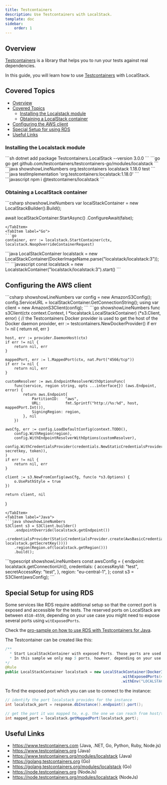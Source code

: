 ```yaml
---
title: Testcontainers
description: Use Testcontainers with LocalStack.
template: doc
sidebar:
    order: 1
---
```


## Overview

[Testcontainers](https://www.testcontainers.com/) is a library that helps you to run your
tests against real dependencies.

In this guide, you will learn how to use [Testcontainers](https://www.testcontainers.com/)
with LocalStack.

## Covered Topics

- [Overview](#overview)
- [Covered Topics](#covered-topics)
  - [Installing the Localstack module](#installing-the-localstack-module)
  - [Obtaining a LocalStack container](#obtaining-a-localstack-container)
- [Configuring the AWS client](#configuring-the-aws-client)
- [Special Setup for using RDS](#special-setup-for-using-rds)
- [Useful Links](#useful-links)

### Installing the Localstack module

<Tabs>
<TabItem label="NuGet">
```sh
dotnet add package Testcontainers.LocalStack --version 3.0.0
```
</TabItem>
<TabItem label="Go">
```go
go get github.com/testcontainers/testcontainers-go/modules/localstack
```
</TabItem>
<TabItem label="Java (Maven)">
```java showshowLineNumbers
<dependency>
    <groupId>org.testcontainers</groupId>
    <artifactId>localstack</artifactId>
    <version>1.18.0</version>
    <scope>test</scope>
</dependency>
```
</TabItem>
<TabItem label="Java (Gradle)">
```java
testImplementation 'org.testcontainers:localstack:1.18.0'
```
</TabItem>
<TabItem label="NodeJS (npm)">
```javascript
npm i @testcontainers/localstack
```
</TabItem>
</Tabs>

### Obtaining a LocalStack container

<Tabs>
<TabItem label=".NET">
```csharp showshowLineNumbers
var localStackContainer = new LocalStackBuilder().Build();

await localStackContainer.StartAsync()
    .ConfigureAwait(false);
```
</TabItem>
<TabItem label="Go">
```go
container, err := localstack.StartContainer(ctx, localstack.NoopOverrideContainerRequest)
```
</TabItem>
<TabItem label="Java">
```java
LocalStackContainer localstack = new LocalStackContainer(DockerImageName.parse("localstack/localstack:3"));
```
</TabItem>
<TabItem label="NodeJs (typescript)">
```javascript
const localstack = new LocalstackContainer("localstack/localstack:3").start()
```
</TabItem>
</Tabs>

## Configuring the AWS client

<Tabs>
<TabItem label=".NET">
```csharp showshowLineNumbers
var config = new AmazonS3Config();
config.ServiceURL = localStackContainer.GetConnectionString();
using var client = new AmazonS3Client(config);
```
</TabItem>
<TabItem label="Go">
```go showshowLineNumbers
func s3Client(ctx context.Context, l *localstack.LocalStackContainer) (*s3.Client, error) {
    // the Testcontainers Docker provider is used to get the host of the Docker daemon
    provider, err := testcontainers.NewDockerProvider()
    if err != nil {
        return nil, err
    }

    host, err := provider.DaemonHost(ctx)
    if err != nil {
        return nil, err
    }

    mappedPort, err := l.MappedPort(ctx, nat.Port("4566/tcp"))
    if err != nil {
        return nil, err
    }

    customResolver := aws.EndpointResolverWithOptionsFunc(
        func(service, region string, opts ...interface{}) (aws.Endpoint, error) {
            return aws.Endpoint{
                PartitionID:   "aws",
                URL:           fmt.Sprintf("http://%s:%d", host, mappedPort.Int()),
                SigningRegion: region,
            }, nil
        })

    awsCfg, err := config.LoadDefaultConfig(context.TODO(),
        config.WithRegion(region),
        config.WithEndpointResolverWithOptions(customResolver),
        config.WithCredentialsProvider(credentials.NewStaticCredentialsProvider(accesskey, secretkey, token)),
    )
    if err != nil {
        return nil, err
    }

    client := s3.NewFromConfig(awsCfg, func(o *s3.Options) {
        o.UsePathStyle = true
    })

    return client, nil
}
```
</TabItem>
<TabItem label="Java">
```java showshowLineNumbers
S3Client s3 = S3Client.builder()
    .endpointOverride(localstack.getEndpoint())
    .credentialsProvider(StaticCredentialsProvider.create(AwsBasicCredentials.create(localstack.getAccessKey(), localstack.getSecretKey())))
    .region(Region.of(localstack.getRegion()))
    .build();
```
</TabItem>
<TabItem label="NodeJS (typescript)">
```typescript showshowLineNumbers
const awsConfig = {
      endpoint: localstack.getConnectionUri(),
      credentials: {
        accessKeyId: "test",
        secretAccessKey: "test",
      },
      region: "eu-central-1",
    };
const s3 = S3Client(awsConfig);
```
</TabItem>
</Tabs>

## Special Setup for using RDS

Some services like RDS require additional setup so that the correct port is exposed and accessible for the tests.
The reserved ports on LocalStack are between `4510-4559`, depending on your use case you might need to expose several ports using `witExposedPorts`.

Check the [pro-sample on how to use RDS with Testcontainers for Java](https://github.com/localstack/localstack-pro-samples/tree/master/testcontainers-java-sample).

The Testcontainer can be created like this:

```java
/**
  * Start LocalStackContainer with exposed Ports. Those ports are used by services like RDS, where several databases can be started, running on different ports.
  * In this sample we only map 5 ports, however, depending on your use case you may need to map ports up to 4559
*/
@Rule
public LocalStackContainer localstack = new LocalStackContainer(DockerImageName("localstack/localstack:2.0.0"))
                                                    .withExposedPorts(4510, 4511, 4512, 4513, 4514) // the port can have any value between 4510-4559, but LS starts from 4510
                                                    .withEnv("LOCALSTACK_AUTH_TOKEN", auth_token); // add your Auth Token here
```

To find the exposed port which you can use to connect to the instance:

```java
// identify the port localstack provides for the instance
int localstack_port = response.dbInstance().endpoint().port();

// get the port it was mapped to, e.g. the one we can reach from host/the test
int mapped_port = localstack.getMappedPort(localstack_port);
```

## Useful Links

* https://www.testcontainers.com (Java, .NET, Go, Python, Ruby, Node.js)
* https://www.testcontainers.org (Java)
* https://www.testcontainers.org/modules/localstack (Java)
* https://golang.testcontainers.org (Go)
* https://golang.testcontainers.org/modules/localstack (Go)
* https://node.testcontainers.org (NodeJs)
* https://node.testcontainers.org/modules/localstack (NodeJs)